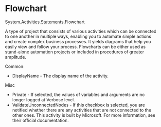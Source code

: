 ﻿# Flowchart

System.Activities.Statements.Flowchart

A type of project that consists of various activities which can be connected to one another in multiple ways, enabling you to automate simple actions and create complex business processes. It yields diagrams that help you easily view and follow your process. Flowcharts can be either used as stand-alone automation projects or included in procedures of greater amplitude.

Common

* DisplayName - The display name of the activity.

Misc

* Private - If selected, the values of variables and arguments are no longer logged at Verbose level.
* ValidateUnconnectedNodes - If this checkbox is selected, you are notified whether there are any activities that are not connected to the other ones. This activity is built by Microsoft. For more information, see their official documentation.
